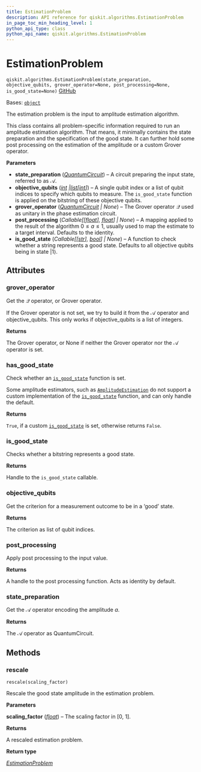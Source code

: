 ```yaml
---
title: EstimationProblem
description: API reference for qiskit.algorithms.EstimationProblem
in_page_toc_min_heading_level: 1
python_api_type: class
python_api_name: qiskit.algorithms.EstimationProblem
---
```


# EstimationProblem

<span id="qiskit.algorithms.EstimationProblem" />

`qiskit.algorithms.EstimationProblem(state_preparation, objective_qubits, grover_operator=None, post_processing=None, is_good_state=None)` [GitHub](https://github.com/qiskit/qiskit/tree/stable/0.46/qiskit/algorithms/amplitude_estimators/estimation_problem.py "view source code")

Bases: [`object`](https://docs.python.org/3/library/functions.html#object "(in Python v3.12)")

The estimation problem is the input to amplitude estimation algorithm.

This class contains all problem-specific information required to run an amplitude estimation algorithm. That means, it minimally contains the state preparation and the specification of the good state. It can further hold some post processing on the estimation of the amplitude or a custom Grover operator.

**Parameters**

*   **state\_preparation** ([*QuantumCircuit*](qiskit.circuit.QuantumCircuit "qiskit.circuit.QuantumCircuit")) – A circuit preparing the input state, referred to as $\mathcal{A}$.
*   **objective\_qubits** ([*int*](https://docs.python.org/3/library/functions.html#int "(in Python v3.12)")  *|*[*list*](https://docs.python.org/3/library/stdtypes.html#list "(in Python v3.12)")*\[*[*int*](https://docs.python.org/3/library/functions.html#int "(in Python v3.12)")*]*) – A single qubit index or a list of qubit indices to specify which qubits to measure. The `is_good_state` function is applied on the bitstring of these objective qubits.
*   **grover\_operator** ([*QuantumCircuit*](qiskit.circuit.QuantumCircuit "qiskit.circuit.QuantumCircuit") *| None*) – The Grover operator $\mathcal{Q}$ used as unitary in the phase estimation circuit.
*   **post\_processing** (*Callable\[\[*[*float*](https://docs.python.org/3/library/functions.html#float "(in Python v3.12)")*],* [*float*](https://docs.python.org/3/library/functions.html#float "(in Python v3.12)")*] | None*) – A mapping applied to the result of the algorithm $0 \leq a \leq 1$, usually used to map the estimate to a target interval. Defaults to the identity.
*   **is\_good\_state** (*Callable\[\[*[*str*](https://docs.python.org/3/library/stdtypes.html#str "(in Python v3.12)")*],* [*bool*](https://docs.python.org/3/library/functions.html#bool "(in Python v3.12)")*] | None*) – A function to check whether a string represents a good state. Defaults to all objective qubits being in state $|1\rangle$.

## Attributes

<span id="qiskit.algorithms.EstimationProblem.grover_operator" />

### grover\_operator

Get the $\mathcal{Q}$ operator, or Grover operator.

If the Grover operator is not set, we try to build it from the $\mathcal{A}$ operator and objective\_qubits. This only works if objective\_qubits is a list of integers.

**Returns**

The Grover operator, or None if neither the Grover operator nor the $\mathcal{A}$ operator is set.

<span id="qiskit.algorithms.EstimationProblem.has_good_state" />

### has\_good\_state

Check whether an [`is_good_state`](#qiskit.algorithms.EstimationProblem.is_good_state "qiskit.algorithms.EstimationProblem.is_good_state") function is set.

Some amplitude estimators, such as [`AmplitudeEstimation`](qiskit.algorithms.AmplitudeEstimation "qiskit.algorithms.AmplitudeEstimation") do not support a custom implementation of the [`is_good_state`](#qiskit.algorithms.EstimationProblem.is_good_state "qiskit.algorithms.EstimationProblem.is_good_state") function, and can only handle the default.

**Returns**

`True`, if a custom [`is_good_state`](#qiskit.algorithms.EstimationProblem.is_good_state "qiskit.algorithms.EstimationProblem.is_good_state") is set, otherwise returns `False`.

<span id="qiskit.algorithms.EstimationProblem.is_good_state" />

### is\_good\_state

Checks whether a bitstring represents a good state.

**Returns**

Handle to the `is_good_state` callable.

<span id="qiskit.algorithms.EstimationProblem.objective_qubits" />

### objective\_qubits

Get the criterion for a measurement outcome to be in a ‘good’ state.

**Returns**

The criterion as list of qubit indices.

<span id="qiskit.algorithms.EstimationProblem.post_processing" />

### post\_processing

Apply post processing to the input value.

**Returns**

A handle to the post processing function. Acts as identity by default.

<span id="qiskit.algorithms.EstimationProblem.state_preparation" />

### state\_preparation

Get the $\mathcal{A}$ operator encoding the amplitude $a$.

**Returns**

The $\mathcal{A}$ operator as QuantumCircuit.

## Methods

### rescale

<span id="qiskit.algorithms.EstimationProblem.rescale" />

`rescale(scaling_factor)`

Rescale the good state amplitude in the estimation problem.

**Parameters**

**scaling\_factor** ([*float*](https://docs.python.org/3/library/functions.html#float "(in Python v3.12)")) – The scaling factor in \[0, 1].

**Returns**

A rescaled estimation problem.

**Return type**

[*EstimationProblem*](#qiskit.algorithms.EstimationProblem "qiskit.algorithms.amplitude_estimators.estimation_problem.EstimationProblem")

